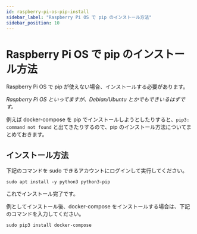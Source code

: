 ```yaml
---
id: raspberry-pi-os-pip-install
sidebar_label: "Raspberry Pi OS で pip のインストール方法"
sidebar_position: 10
---
```


# Raspberry Pi OS で pip のインストール方法

Raspberry Pi OS で pip が使えない場合、インストールする必要があります。

*Raspberry Pi OS といってますが、Debian/Ubuntu とかでもできいるはずです。*

例えば docker-compose を pip でインストールしようとしたりすると、`pip3: command not found` と出てきたりするので、pip のインストール方法についてまとめておきます。

## インストール方法

下記のコマンドを sudo できるアカウントにログインして実行してください。

```shell
sudo apt install -y python3 python3-pip
```

これでインストール完了です。

例としてインストール後、docker-compose をインストールする場合は、下記のコマンドを入力してください。

```shell
sudo pip3 install docker-compose
```
